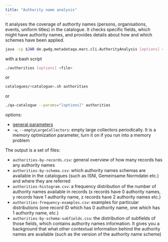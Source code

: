 ```yaml
---
title: "Authority name analysis"
---
```


It analyses the coverage of authority names (persons, organisations, events,
uniform titles) in the catalogue. It checks specific fields, which might have
authority names, and provides details about how and which schemes have been
applied.

```bash
java -cp $JAR de.gwdg.metadataqa.marc.cli.AuthorityAnalysis [options] <file>
```
with a bash script
```bash
./authorities [options] <file>
```
or
```bash
catalogues/<catalogue>.sh authorities
```
or
```bash
./qa-catalogue --params="[options]" authorities
```

options:

* [general parameters](#general-parameters)
* `-w`, `--emptyLargeCollectors`: empty large collectors periodically. It is a
  memory optimization parameter, turn it on if you run into a memory problem

The output is a set of files:

* `authorities-by-records.csv`: general overview of how many records has any
  authority names
* `authorities-by-schema.csv`: which authority names schemas are available in
  the catalogues (such as ISNI, Gemeinsame Normdatei etc.) and where they are
  referred
* `authorities-histogram.csv`: a frequency distribution of the number of
  authority names available in records (x records have 0 authority names, y
  records have 1 authority name, z records have 2 authority names etc.)
* `authorities-frequency-examples.csv`: examples for particular distributions
  (one record ID which has 0 authority name, one which has 1 authority name,
  etc.)
* `authorities-by-schema-subfields.csv`: the distribution of subfields of those
  fields, which contains authority names information. It gives you a background
  that what other contextual information behind the authority names are
  available (such as the version of the authority name scheme)
